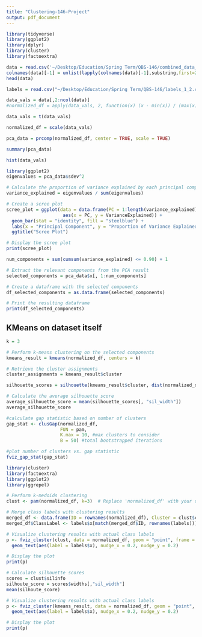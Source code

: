 ```yaml
---
title: "Clustering-146-Project"
output: pdf_document
---
```


```r
library(tidyverse)
library(ggplot2)
library(dplyr)
library(cluster)
library(factoextra)
```

```r
data = read.csv('~/Desktop/Education/Spring Term/QBS-146/combined_data_1_2_normalized.csv')
colnames(data)[-1] = unlist(lapply(colnames(data)[-1],substring,first=2))
head(data)
```


```r
labels = read.csv("~/Desktop/Education/Spring Term/QBS-146/labels_1_2.csv")
```

```r
data_vals = data[,2:ncol(data)]
#normalized_df = apply(data_vals, 2, function(x) (x - min(x)) / (max(x) - min(x)))

data_vals = t(data_vals)

normalized_df = scale(data_vals)

pca_data = prcomp(normalized_df, center = TRUE, scale = TRUE)

summary(pca_data)
```
```r
hist(data_vals)
```


```r
library(ggplot2)
eigenvalues = pca_data$sdev^2

# Calculate the proportion of variance explained by each principal component
variance_explained = eigenvalues / sum(eigenvalues)

# Create a scree plot
scree_plot = ggplot(data = data.frame(PC = 1:length(variance_explained), VarianceExplained = variance_explained),
                     aes(x = PC, y = VarianceExplained)) +
  geom_bar(stat = "identity", fill = "steelblue") +
  labs(x = "Principal Component", y = "Proportion of Variance Explained") +
  ggtitle("Scree Plot")

# Display the scree plot
print(scree_plot)
```



```r
num_components = sum(cumsum(variance_explained) <= 0.90) + 1

# Extract the relevant components from the PCA result
selected_components = pca_data$x[, 1:num_components]

# Create a dataframe with the selected components
df_selected_components = as.data.frame(selected_components)

# Print the resulting dataframe
print(df_selected_components)
```
## KMeans on dataset itself

```r
k = 3

# Perform k-means clustering on the selected components
kmeans_result = kmeans(normalized_df, centers = k)

# Retrieve the cluster assignments
cluster_assignments = kmeans_result$cluster
```

```r
silhouette_scores = silhouette(kmeans_result$cluster, dist(normalized_df))

# Calculate the average silhouette score
average_silhouette_score = mean(silhouette_scores[, "sil_width"])
average_silhouette_score
```

```r
#calculate gap statistic based on number of clusters
gap_stat <- clusGap(normalized_df,
                    FUN = pam,
                    K.max = 10, #max clusters to consider
                    B = 50) #total bootstrapped iterations

#plot number of clusters vs. gap statistic
fviz_gap_stat(gap_stat)
```

```r
library(cluster)
library(factoextra)
library(ggplot2)
library(ggrepel)

# Perform k-medoids clustering
clust <- pam(normalized_df, k=3)  # Replace 'normalized_df' with your data and 'k' with the desired number of clusters

# Merge class labels with clustering results
merged_df <- data.frame(ID = rownames(normalized_df), Cluster = clust$clustering)
merged_df$ClassLabel <- labels$x[match(merged_df$ID, rownames(labels))]

# Visualize clustering results with actual class labels
p <- fviz_cluster(clust, data = normalized_df, geom = "point", frame = FALSE) +
  geom_text(aes(label = labels$x), nudge_x = 0.2, nudge_y = 0.2)

# Display the plot
print(p)
```
```r
# Calculate silhouette scores
scores = clust$silinfo
silhoute_score = scores$widths[,"sil_width"]
mean(silhoute_score)
```


```r
# Visualize clustering results with actual class labels
p <- fviz_cluster(kmeans_result, data = normalized_df, geom = "point", frame = FALSE) +
  geom_text(aes(label = labels$x), nudge_x = 0.2, nudge_y = 0.2)

# Display the plot
print(p)
```


